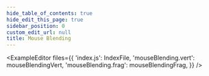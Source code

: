 ```yaml
---
hide_table_of_contents: true
hide_edit_this_page: true
sidebar_position: 0
custom_edit_url: null
title: Mouse Blending
---
```



<ExampleEditor
  files={{
    'index.js': IndexFile,
    'mouseBlending.vert': mouseBlendingVert,
    'mouseBlending.frag': mouseBlendingFrag,
  }}
/>
